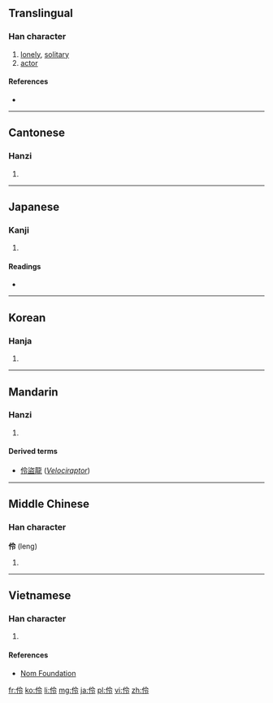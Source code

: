 ==Translingual==

===Han character===
{{Han char|rn=9|rad=人|as=05|sn=7|four=2823<sub>7</sub>|canj=人人戈戈 (OOII)|ids=⿰[[亻]][[令]]}}

# [[lonely]], [[solitary]]
# [[actor]]

====References====
* {{Han ref|kx=0097.030|dkj=00478|dj=0205.100|hdz=10137.020|uh=4F36|ud=20278|bh=A744|bd=42820}}

----

==Cantonese==

===Hanzi===
{{yue-hanzi|jyut=|y=ling4}}

# {{defn|lang=yue|sort=人05}}

----

==Japanese==

===Kanji===
{{ja-kanji|grade=|rs=人05}}

# {{defn|lang=ja|sort=人05}}

====Readings====
* {{ja-readings|on=[[れい]] (rei), [[りょう]] (ryō)|kun=[[わざおぎ]] (wazaogi)}}

----

==Korean==

===Hanja===
{{ko-hanja|hangeul=령|rv=ryeong|mr=ryŏng}}

# {{defn|lang=ko|sort=人05}}

----

==Mandarin==

===Hanzi===
{{cmn-hanzi|pin=[[líng]] ([[ling2]])|wg=ling<sup>2</sup>}}

# {{defn|lang=cmn|sort=人05}}

====Derived terms====
* [[伶盜龍]] (''[[Velociraptor]]'')

----

==Middle Chinese==

===Han character===
'''伶''' (leng)

# {{defn|lang=ltc}}

----

==Vietnamese==

===Han character===
{{vi-hantu|[[rành]], [[lanh]], [[linh]], [[nhanh]], [[rảnh]], [[ranh]], [[rình]], [[lánh]]|rs=人05}}

# {{defn|lang=vi|sort=人05}}

====References====
*[http://nomfoundation.org/common/nom_details.php?codepoint=4f36 Nom Foundation]

[[fr:伶]]
[[ko:伶]]
[[li:伶]]
[[mg:伶]]
[[ja:伶]]
[[pl:伶]]
[[vi:伶]]
[[zh:伶]]